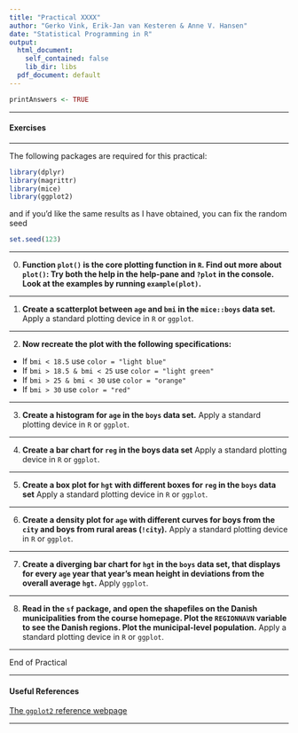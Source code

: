 ---
title: "Practical XXXX"
author: "Gerko Vink, Erik-Jan van Kesteren & Anne V. Hansen"
date: "Statistical Programming in R"
output:
  html_document: 
    self_contained: false
    lib_dir: libs
  pdf_document: default
---


```{r echo=FALSE}
printAnswers <- TRUE
```

---

#### Exercises 

---

The following packages are required for this practical:

```{r, message=FALSE}
library(dplyr)
library(magrittr)
library(mice)
library(ggplot2)
```

and if you'd like the same results as I have obtained, you can fix the random seed

```{r cache=TRUE}
set.seed(123)
```

---

0. **Function `plot()` is the core plotting function in `R`. Find out more about `plot()`: Try both the help in the help-pane and `?plot` in the console. Look at the examples by running `example(plot)`.**

---

1. **Create a scatterplot between `age` and `bmi` in the `mice::boys` data set.**
Apply a standard plotting device in `R` or `ggplot`.
<!-- With a standard plotting device in `R`: -->

---

2. **Now recreate the plot with the following specifications:**

- If `bmi < 18.5` use `color = "light blue"`
- If `bmi > 18.5 & bmi < 25` use `color = "light green"`
- If `bmi > 25 & bmi < 30` use `color = "orange"`
- If `bmi > 30` use `color = "red"`


---

3. **Create a histogram for `age` in the `boys` data set.** 
Apply a standard plotting device in `R` or `ggplot`.

---

4. **Create a bar chart for `reg` in the boys data set**
Apply a standard plotting device in `R` or `ggplot`.
<!-- With a standard plotting device in `R`: -->

---

5. **Create a box plot for `hgt` with different boxes for `reg` in the `boys` data set**
Apply a standard plotting device in `R` or `ggplot`.
<!-- With a standard plotting device in `R`: -->

---

6. **Create a density plot for `age` with different curves for boys from the `city` and boys from rural areas (`!city`).** 
Apply a standard plotting device in `R` or `ggplot`.

---

7. **Create a diverging bar chart for `hgt` in the `boys` data set, that displays for every `age` year that year's mean height in deviations from the overall average `hgt`.** 
Apply `ggplot`.

---

8. **Read in the `sf` package, and open the shapefiles on the Danish municipalities from the course homepage. Plot the `REGIONNAVN` variable to see the Danish regions. Plot the municipal-level population.** Apply a standard plotting device in `R` or `ggplot`.


---

End of Practical

---

#### Useful References

[The `ggplot2` reference webpage](https://ggplot2.tidyverse.org/reference/index.html)


---


